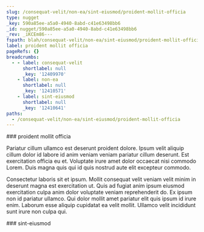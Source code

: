 ```yaml
---
slug: /consequat-velit/non-ea/sint-eiusmod/proident-mollit-officia
type: nugget
_key: 590a85ee-a5a0-4940-8abd-c41e63498bb6
_id: nugget/590a85ee-a5a0-4940-8abd-c41e63498bb6
_rev: _iKCEm86---
fspath: blah/consequat-velit/non-ea/sint-eiusmod/proident-mollit-officia.md
label: proident mollit officia
pageRefs: {}
breadcrumbs:
  - - label: consequat-velit
      shortlabel: null
      _key: '12409970'
    - label: non-ea
      shortlabel: null
      _key: '12410571'
    - label: sint-eiusmod
      shortlabel: null
      _key: '12410641'
paths:
  - /consequat-velit/non-ea/sint-eiusmod/proident-mollit-officia
---
```


<NuggetArea>
<Nugget slug="/consequat-velit/non-ea/sint-eiusmod/proident-mollit-officia" type="nugget" _key="590a85ee-a5a0-4940-8abd-c41e63498bb6" _id="nugget/590a85ee-a5a0-4940-8abd-c41e63498bb6" _rev="_iKCEm86---" fspath="blah/consequat-velit/non-ea/sint-eiusmod/proident-mollit-officia.md" label="proident mollit officia" paths="/consequat-velit/non-ea/sint-eiusmod/proident-mollit-officia">
<NuggetBody>
### proident mollit officia

Pariatur cillum ullamco est deserunt proident dolore. Ipsum velit aliquip cillum dolor id labore id anim veniam veniam pariatur cillum deserunt. Est exercitation officia eu et. Voluptate irure amet dolor occaecat nisi commodo Lorem. Duis magna quis qui id quis nostrud aute elit excepteur commodo.

Consectetur laboris sit et ipsum. Mollit consequat velit veniam velit minim in deserunt magna est exercitation ut. Quis ad fugiat anim ipsum eiusmod exercitation culpa anim dolor voluptate veniam reprehenderit do. Ex ipsum non id pariatur ullamco. Qui dolor mollit amet pariatur elit quis ipsum id irure enim. Laborum esse aliquip cupidatat ea velit mollit. Ullamco velit incididunt sunt irure non culpa qui.

</NuggetBody>
<Breadcrumbs>
<Crumbs>
<Crumb _key="12409970" label="consequat-velit" /><Crumb _key="12410571" label="non-ea" /><Crumb _key="12410641" label="sint-eiusmod" />
</Crumbs>
</Breadcrumbs>
</Nugget>

<NuggetsInbound>
</NuggetsInbound>
<NuggetsOutbound>
</NuggetsOutbound>
</NuggetArea>
<PassagesInbound>
<Passage direction="inbound" type="passage" _key="12410641" _id="passage/12410641" _rev="_iKCEm82---" label="sint-eiusmod" passage="sint-eiusmod" fspath="blah/consequat-velit/non-ea/sint-eiusmod" paths="/consequat-velit/non-ea/sint-eiusmod" slug="/consequat-velit/non-ea/sint-eiusmod">
<NuggetBody>
### sint-eiusmod

</NuggetBody>
<Breadcrumbs>
<Crumbs>
<Crumb _key="12409970" label="consequat-velit" /><Crumb _key="12410571" label="non-ea" />
</Crumbs>
</Breadcrumbs>
</Passage>

</PassagesInbound>
<PassagesOutbound>
</PassagesOutbound>